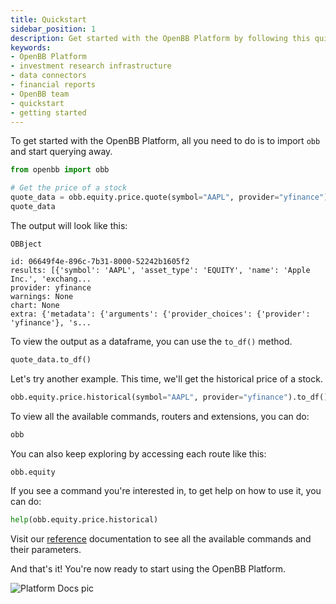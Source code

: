 ```yaml
---
title: Quickstart
sidebar_position: 1
description: Get started with the OpenBB Platform by following this quickstart guide.
keywords:
- OpenBB Platform
- investment research infrastructure
- data connectors
- financial reports
- OpenBB team
- quickstart
- getting started
---
```



<HeadTitle title="Quickstart | OpenBB Platform Docs" />

To get started with the OpenBB Platform, all you need to do is to import `obb` and start querying away.

```python
from openbb import obb

# Get the price of a stock
quote_data = obb.equity.price.quote(symbol="AAPL", provider="yfinance")
quote_data
```

The output will look like this:

```console
OBBject

id: 06649f4e-896c-7b31-8000-52242b1605f2
results: [{'symbol': 'AAPL', 'asset_type': 'EQUITY', 'name': 'Apple Inc.', 'exchang...
provider: yfinance
warnings: None
chart: None
extra: {'metadata': {'arguments': {'provider_choices': {'provider': 'yfinance'}, 's...
```

To view the output as a dataframe, you can use the `to_df()` method.

```python
quote_data.to_df()
```

Let's try another example. This time, we'll get the historical price of a stock.

```python
obb.equity.price.historical(symbol="AAPL", provider="yfinance").to_df()
```

To view all the available commands, routers and extensions, you can do:

```python
obb
```

You can also keep exploring by accessing each route like this:

```python
obb.equity
```

If you see a command you're interested in, to get help on how to use it, you can do:

```python
help(obb.equity.price.historical)
```

Visit our [reference](/platform/reference) documentation to see all the available commands and their parameters.

And that's it! You're now ready to start using the OpenBB Platform.

![Platform Docs pic](https://github.com/OpenBB-finance/OpenBBTerminal/assets/85772166/74520441-5e95-4ba6-9d16-6a2d5c966cf9)
